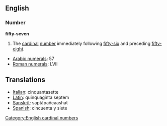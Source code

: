 ==English==
=== Number ===
'''fifty-seven'''

#The [[cardinal]] [[number]] immediately following [[fifty-six]] and preceding [[fifty-eight]].

*[[w:Arabic Numerals|Arabic numerals]]: 57
*[[w:Roman numerals|Roman numerals]]: LVII

==Translations==
*[[Italian]]: cinquantasette
*[[Latin]]: quinquaginta septem
*[[Sanskrit]]: saptápañcaashat
*[[Spanish]]: cincuenta y siete

[[Category:English cardinal numbers]]